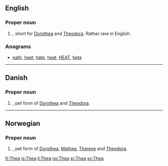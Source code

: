 ==English==

===Proper noun===
{{en-proper noun}}

# {{given name|female|from=Ancient Greek}}, short for [[Dorothea]] and [[Theodora]]. Rather rare in English.

===Anagrams===
* {{alphagram|aeht}} [[eath#English|eath]], [[haet#English|haet]], [[hate#English|hate]], [[heat#English|heat]], [[HEAT#English|HEAT]], [[heta#English|heta]]
----
==Danish==

===Proper noun===
{{infl|da|proper noun}}

# {{given name|female|lang=da}}, pet form of [[Dorothea]] and [[Theodora]].

----

==Norwegian==

===Proper noun===
{{infl|no|proper noun}}

# {{given name|female|lang=no}}, pet form of [[Dorothea]], [[Mathea]], [[Therese]] and [[Theodora]].

[[fr:Thea]]
[[is:Thea]]
[[li:Thea]]
[[no:Thea]]
[[sr:Thea]]
[[sv:Thea]]